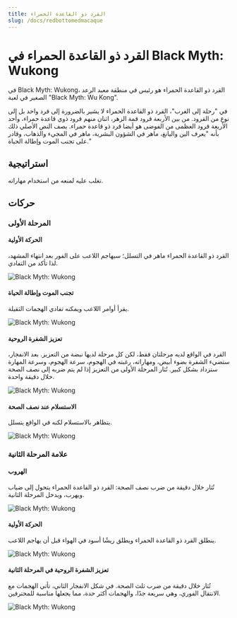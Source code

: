 ```yaml
---
title: القرد ذو القاعدة الحمراء
slug: /docs/redbottomedmacaque
---
```


# القرد ذو القاعدة الحمراء في Black Myth: Wukong

في Black Myth: Wukong، القرد ذو القاعدة الحمراء هو رئيس في منطقة معبد الرعد الصغير في لعبة "Black Myth: Wu Kong".

في "رحلة إلى الغرب"، القرد ذو القاعدة الحمراء لا يشير بالضرورة إلى قرد واحد بل إلى نوع من القرود. من بين الأربعة قرود قمة الزهر، اثنان منهم قرود ذوي قاعدة حمراء، وأحد الأربعة قرود العظمى من الفوضى هو أيضا قرد ذو قاعدة حمراء. يصف النص الأصلي ذلك بأنه "يعرف الين واليانغ، ماهر في الشؤون البشرية، ماهر في المجيء والذهاب، وقادر على تجنب الموت وإطالة الحياة."

## استراتيجية

تغلب عليه لمنعه من استخدام مهاراته.

## حركات

### المرحلة الأولى

#### الحركة الأولية

القرد ذو القاعدة الحمراء ماهر في التسلل؛ سيهاجم اللاعب على الفور بعد انتهاء المشهد، لذا تأكد من التفادي.

<img src="/img/bosses/yjdqss.gif" alt="Black Myth: Wukong"/>

#### تجنب الموت وإطالة الحياة

يقرأ أوامر اللاعب ويمكنه تفادي الهجمات الثقيلة.

<img src="/img/bosses/yjdbsys.gif" alt="Black Myth: Wukong"/>

#### تعزيز الشفرة الروحية

القرد في الواقع لديه مرحلتان فقط، لكن كل مرحلة لديها نبضة من التعزيز. بعد الانفجار، ستضيء الشفرة بضوء أبيض، ومهاراته، رغبته في الهجوم، سرعة الهجوم، وسرعة المهارة ستزداد بشكل كبير. تُثار المرحلة الأولى من التعزيز إذا لم يتم ضربه إلى نصف الصحة خلال دقيقة واحدة.

<img src="/img/bosses/yjdqhdq.gif" alt="Black Myth: Wukong"/>

#### الاستسلام عند نصف الصحة

يتظاهر بالاستسلام لكنه في الواقع يتسلل.

<img src="/img/bosses/gdqr.gif" alt="Black Myth: Wukong"/>

### علامة المرحلة الثانية

#### الهروب

تُثار خلال دقيقة من ضرب نصف الصحة: القرد ذو القاعدة الحمراء يتحول إلى ضباب ويهرب، ويدخل المرحلة الثانية.

<img src="/img/bosses/ejdtp.gif" alt="Black Myth: Wukong"/>

#### الحركة الأولية

ينطلق القرد ذو القاعدة الحمراء ويطلق ريشًا أسود في الهواء قبل أن يهاجم اللاعب.

<img src="/img/bosses/ejdqsf.gif" alt="Black Myth: Wukong"/>

#### تعزيز الشفرة الروحية في المرحلة الثانية

تُثار خلال دقيقة من ضرب ثلث الصحة. في شكل الانفجار الثاني، تأتي الهجمات مع الانتقال الفوري، وهي سريعة جدًا، والهجمات أكثر حدة، مما يجعلها مناسبة للمحترفين.

<img src="/img/bosses/ejdqhdq.gif" alt="Black Myth: Wukong"/>